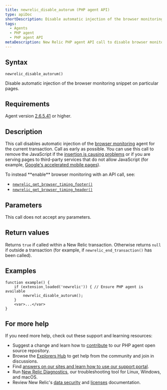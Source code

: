 ```yaml
---
title: newrelic_disable_autorum (PHP agent API)
type: apiDoc
shortDescription: Disable automatic injection of the browser monitoring snippet on particular pages.
tags:
  - Agents
  - PHP agent
  - PHP agent API
metaDescription: New Relic PHP agent API call to disable browser monitoring on specific pages or views.
---
```


## Syntax

```
newrelic_disable_autorum()
```

Disable automatic injection of the browser monitoring snippet on particular pages.

## Requirements

Agent version [2.6.5.41](https://docs.newrelic.com/docs/release-notes/agent-release-notes/php-release-notes/php-agent-26541) or higher.

## Description

This call disables automatic injection of the [browser monitoring](/docs/browser/new-relic-browser/getting-started/introduction-new-relic-browser) agent for the current transaction. Call as early as possible. You can use this call to remove the JavaScript if the [insertion is causing problems](/docs/browser/new-relic-browser/troubleshooting/browser-javascript-injection-causes-problems-page) or if you are serving pages to third-party services that do not allow JavaScript (for example, [Google's accelerated mobile pages](/docs/browser/new-relic-browser/troubleshooting/google-amp-validator-fails-due-3rd-party-script)).

<Callout variant="tip">
  To instead **enable** browser monitoring with an API call, see:

  * [`newrelic_get_browser_timing_footer()`](/docs/agents/php-agent/php-agent-api/newrelic_get_browser_timing_footer)
  * [`newrelic_get_browser_timing_header()`](/docs/agents/php-agent/php-agent-api/newrelic_get_browser_timing_header)
</Callout>

## Parameters

This call does not accept any parameters.

## Return values

Returns `true` if called within a New Relic transaction. Otherwise returns `null` if outside a transaction (for example, if `newrelic_end_transaction()` has been called).

## Examples

```
function example() {
    if (extension_loaded('newrelic')) { // Ensure PHP agent is available
        newrelic_disable_autorum();
    }
    <var>...</var>
}
```

## For more help

If you need more help, check out these support and learning resources:

* Suggest a change and learn how to [contribute](https://github.com/newrelic/newrelic-php-agent/issues) to our PHP agent open source repository.
* Browse the [Explorers Hub](https://discuss.newrelic.com/) to get help from the community and join in discussions.
* Find [answers on our sites and learn how to use our support portal](https://docs.newrelic.com/docs/using-new-relic/welcome-new-relic/get-started/find-help-use-support-portal/).
* Run [New Relic Diagnostics](https://docs.newrelic.com/docs/using-new-relic/cross-product-functions/troubleshooting/new-relic-diagnostics/), our troubleshooting tool for Linux, Windows, and macOS.
* Review New Relic's [data security](https://docs.newrelic.com/docs/security/) and [licenses](https://docs.newrelic.com/docs/licenses/) documentation.